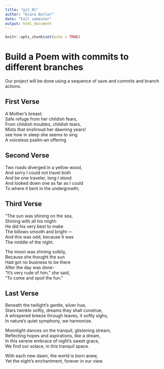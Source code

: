 ```yaml
---
title: "git_01"
author: "Kiara Butler"
date: "Fall semester"
output: html_document
---
```


```r
knitr::opts_chunk$set(echo = TRUE)
```
# Build a Poem with commits to different branches
Our project will be done using a sequence of save and commits and branch actions.
<!-- Do not modify or change any text in "!--" bracketed areas such as this --- these are instructions to
you, if you change any of this the git program will notice it and compromise your git merging strategy !-->

## First Verse 
<!--Put the first five lines of a poem by Lewis Carrol in this section!-->
A Mother's breast:          
Safe refuge from her childish fears,             
From childish troubles, childish tears,           
Mists that enshroud her dawning years!        
see how in sleep she seems to sing        
A voiceless psalm--an offering        
                 
     
## Second Verse
<!--Put the first five lines of a poem by Robert Frost here!-->
Two roads diverged in a yellow wood,              
And sorry I could not travel both           
And be one traveler, long I stood        
And looked down one as far as I could         
To where it bent in the undergrowth;            
    

## Third Verse
<!--Put the first two verses of The Walrus and the Carpenter here!-->
"The sun was shining on the sea,                
Shining with all his might:             
He did his very best to make           
      The billows smooth and bright —             
And this was odd, because it was            
      The middle of the night.                

The moon was shining sulkily,            
      Because she thought the sun         
Had got no business to be there            
      After the day was done-                   
"It's very rude of him," she said,             
      "To come and spoil the fun."                       
       
## Last Verse
<!--Put a short poem you created using chatGPT of 20 to 30 lines,here!-->
Beneath the twilight's gentle, silver hue,         
Stars twinkle softly, dreams they shall construe,               
A whispered breeze through leaves, it softly sighs,            
In nature's quiet symphony, we harmonize.         

Moonlight dances on the tranquil, glistening stream,       
Reflecting hopes and aspirations, like a dream,         
In this serene embrace of night's sweet grace,            
We find our solace, in this tranquil space.           

With each new dawn, the world is born anew,              
Yet the night's enchantment, forever in our view.         
 



